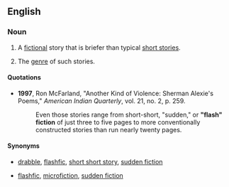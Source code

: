 ==English==
{{wikipedia}}

===Noun===
{{en-noun|head=[[flash]] [[fiction]]}}

# {{lb|en|countable}} A [[fictional]] story that is briefer than typical [[short story|short stories]].
# {{lb|en|uncountable}} The [[genre]] of such stories.

====Quotations====
* '''1997''', Ron McFarland, "Another Kind of Violence: Sherman Alexie's Poems," ''American Indian Quarterly'', vol. 21, no. 2, p. 259.
*: Even those stories range from short-short, "sudden," or '''"flash" fiction''' of just three to five pages to more conventionally constructed stories than run nearly twenty pages.

====Synonyms====
* {{sense|individual story}} [[drabble]], [[flashfic]], [[short short story]], [[sudden fiction]]
* {{sense|genre}} [[flashfic]], [[microfiction]], [[sudden fiction]]